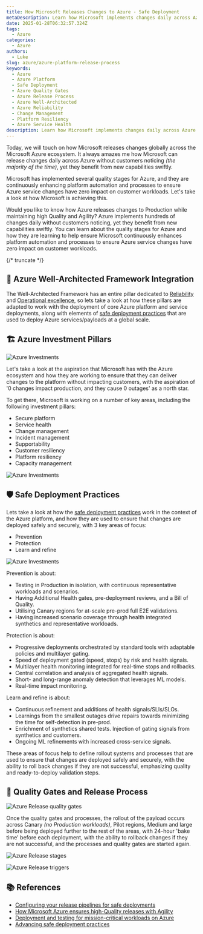 ```yaml
---
title: How Microsoft Releases Changes to Azure - Safe Deployment
metaDescription: Learn how Microsoft implements changes daily across Azure using safe deployment practices, quality gates, and automated processes.
date: 2025-01-28T06:32:57.324Z
tags:
  - Azure
categories:
  - Azure
authors:
  - Luke
slug: azure/azure-platform-release-process
keywords:
  - Azure
  - Azure Platform
  - Safe Deployment
  - Azure Quality Gates
  - Azure Release Process
  - Azure Well-Architected
  - Azure Reliability
  - Change Management
  - Platform Resiliency
  - Azure Service Health
description: Learn how Microsoft implements changes daily across Azure using safe deployment practices, quality gates, and automated processes.
---
```


Today, we will touch on how Microsoft releases changes globally across the Microsoft Azure ecosystem. It always amazes me how Microsoft can release changes daily across Azure without customers noticing _(the majority of the time)_, yet they benefit from new capabilities swiftly. 

Microsoft has implemented several quality stages for Azure, and they are continuously enhancing platform automation and processes to ensure Azure service changes have zero impact on customer workloads. Let's take a look at how Microsoft is achieving this.

Would you like to know how Azure releases changes to Production while maintaining high Quality and Agility? Azure implements hundreds of changes daily without customers noticing, yet they benefit from new capabilities swiftly. You can learn about the quality stages for Azure and how they are learning to help ensure Microsoft continuously enhances platform automation and processes to ensure Azure service changes have zero impact on customer workloads.


{/* truncate */}

## 🎯 Azure Well-Architected Framework Integration

The Well-Architected Framework has an entire pillar dedicated to [Reliability](https://learn.microsoft.com/azure/well-architected/reliability/?WT.mc_id=AZ-MVP-5004796) and [Operational excellence](https://learn.microsoft.com/azure/well-architected/operational-excellence/?WT.mc_id=AZ-MVP-5004796), so lets take a look at how these pillars are adapted to work with the deployment of core Azure platform and service deployments, along with elements of [safe deployment practices](https://learn.microsoft.com/devops/operate/safe-deployment-practices?WT.mc_id=AZ-MVP-5004796) that are used to deploy Azure services/payloads at a global scale.

## 🏗️ Azure Investment Pillars

![Azure Investments](images/Azure_SDPInvestment.PNG)

Let's take a look at the aspiration that Microsoft has with the Azure ecosystem and how they are working to ensure that they can deliver changes to the platform without impacting customers, with the aspiration of '0 changes impact production, and they cause 0 outages' as a north star.

To get there, Microsoft is working on a number of key areas, including the following investment pillars:

* Secure platform
* Service health
* Change management
* Incident management
* Supportability
* Customer resiliency
* Platform resiliency
* Capacity management

![Azure Investments](images/Azure_SDPQualitryPillars.PNG)

## 🛡️ Safe Deployment Practices

Lets take a look at how the [safe deployment practices](https://learn.microsoft.com/devops/operate/safe-deployment-practices?WT.mc_id=AZ-MVP-5004796) work in the context of the Azure platform, and how they are used to ensure that changes are deployed safely and securely, with 3 key areas of focus:

* Prevention
* Protection
* Learn and refine

![Azure Investments](images/Azure_SDP.PNG)

Prevention is about:

* Testing in Production in isolation, with continuous representative workloads and scenarios. 
* Having Additional Health gates, pre-deployment reviews, and a Bill of Quality.
* Utilising Canary regions for at-scale pre-prod full E2E validations.
* Having increased scenario coverage through health integrated synthetics and representative workloads.

Protection is about:

* Progressive deployments orchestrated by standard tools with adaptable policies and multilayer gating.
* Speed of deployment gated (speed, stops) by risk and health signals.
* Multilayer health monitoring integrated for real-time stops and rollbacks.
* Central correlation and analysis of aggregated health signals.
* Short- and long-range anomaly detection that leverages ML models.
* Real-time impact monitoring.

Learn and refine is about:

* Continuous refinement and additions of health signals/SLIs/SLOs.
* Learnings from the smallest outages drive repairs towards minimizing the time for self-detection in pre-prod.
* Enrichment of synthetics shared tests. Injection of gating signals from synthetics and customers.
* Ongoing ML refinements with increased cross-service signals.

These areas of focus help to define rollout systems and processes that are used to ensure that changes are deployed safely and securely, with the ability to roll back changes if they are not successful, emphasizing quality and ready-to-deploy validation steps.

## 🎯 Quality Gates and Release Process

![Azure Release quality gates](images/Azure_SDPQualityGates.PNG)

Once the quality gates and processes, the rollout of the payload occurs across Canary _(no Production workloads)_, Pilot regions, Medium and large before being deployed further to the rest of the areas, with 24-hour 'bake time' before each deployment, with the ability to rollback changes if they are not successful, and the processes and quality gates are started again.

![Azure Release stages](images/Azure_SDPQualityGatesRelease.PNG)

![Azure Release triggers](images/AzureSDP_Triggers.png)

## 📚 References

* [Configuring your release pipelines for safe deployments](https://devblogs.microsoft.com/devops/configuring-your-release-pipelines-for-safe-deployments/?WT.mc_id=AZ-MVP-5004796)
* [How Microsoft Azure ensures high-Quality releases with Agility](https://ignite.microsoft.com/en-US/sessions/BRK243)
* [Deployment and testing for mission-critical workloads on Azure](https://learn.microsoft.com/azure/architecture/reference-architectures/containers/aks-mission-critical/mission-critical-deploy-test?WT.mc_id=AZ-MVP-5004796)
* [Advancing safe deployment practices](https://azure.microsoft.com/blog/advancing-safe-deployment-practices/?WT.mc_id=AZ-MVP-5004796)
